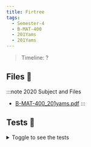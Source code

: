 ```yaml
---
title: Firtree
tags:
  - Semester-4
  - B-MAT-400
  - 201Yams
  - 201Yams
---
```

> Timeline: ?


## Files 📂

:::note 2020 Subject and Files
- [B-MAT-400_201yams.pdf](https://github.com/Studio-17/Epitech-Subjects/raw/main/Semester-4/B-MAT-400/201Yams/201Yams/B-MAT-400_201yams.pdf)
:::

## Tests 🤖
<details>
  <summary>Toggle to see the tests</summary>
  <div>
Yo
  </div>
</details>

